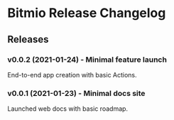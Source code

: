 
# Bitmio Release Changelog

## Releases

### v0.0.2 (2021-01-24) - Minimal feature launch

End-to-end app creation with basic Actions.

### v0.0.1 (2021-01-23) - Minimal docs site

Launched web docs with basic roadmap.
